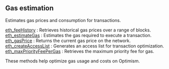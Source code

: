 
## Gas estimation

Estimates gas prices and consumption for transactions.

[eth_feeHistory](/optimism-api/gasestimation/eth_feeHistory) : Retrieves historical gas prices over a range of blocks. \
[eth_estimateGas](/optimism-api/gasestimation/eth_estimateGas) : Estimates the gas required to execute a transaction. \
[eth_gasPrice](/optimism-api/gasestimation/eth_gasPrice) : Returns the current gas price on the network. \
[eth_createAccessList](/optimism-api/gasestimation/eth_createAccessList) : Generates an access list for transaction optimization. \
[eth_maxPriorityFeePerGas](/optimism-api/gasestimation/eth_maxPriorityFeePerGas) : Retrieves the maximum priority fee for gas.

These methods help optimize gas usage and costs on Optimism.

<Space h={16} />
<GetStarted />

